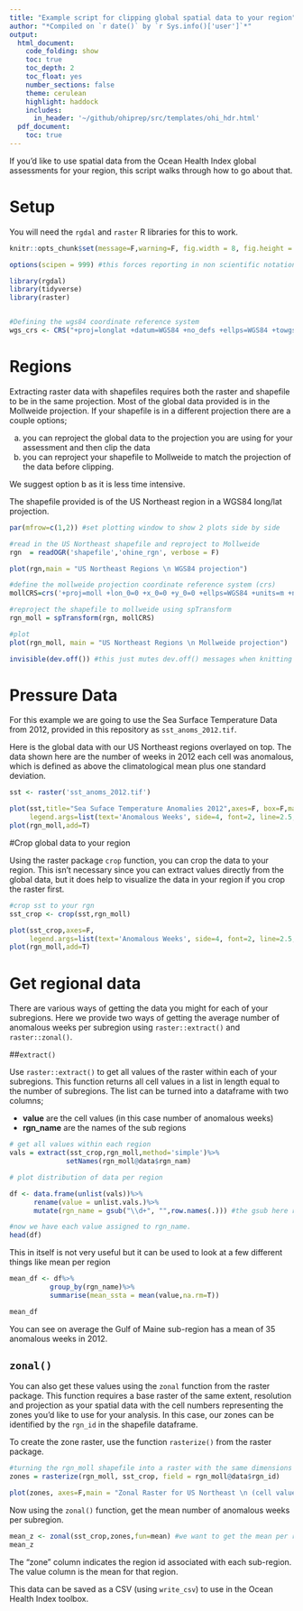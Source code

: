 ```yaml
---
title: "Example script for clipping global spatial data to your region"
author: "*Compiled on `r date()` by `r Sys.info()['user']`*"
output: 
  html_document:
    code_folding: show
    toc: true
    toc_depth: 2
    toc_float: yes
    number_sections: false
    theme: cerulean
    highlight: haddock
    includes: 
      in_header: '~/github/ohiprep/src/templates/ohi_hdr.html'
  pdf_document:
    toc: true
---
```


If you'd like to use spatial data from the Ocean Health Index global assessments for your region, this script walks through how to go about that.

# Setup

You will need the `rgdal` and `raster` R libraries for this to work.

```r

knitr::opts_chunk$set(message=F,warning=F, fig.width = 8, fig.height = 6,strip.white=TRUE)

options(scipen = 999) #this forces reporting in non scientific notation

library(rgdal)
library(tidyverse)
library(raster)


#Defining the wgs84 coordinate reference system
wgs_crs <- CRS("+proj=longlat +datum=WGS84 +no_defs +ellps=WGS84 +towgs84=0,0,0")

```

# Regions

Extracting raster data with shapefiles requires both the raster and shapefile to be in the same projection. Most of the global data provided is in the Mollweide projection. If your shapefile is in a different projection there are a couple options;

a) you can reproject the global data to the projection you are using for your assessment and then clip the data  
b) you can reproject your shapefile to Mollweide to match the projection of the data before clipping. 

We suggest option b as it is less time intensive.  

The shapefile provided is of the US Northeast region in a WGS84 long/lat projection.

```r

par(mfrow=c(1,2)) #set plotting window to show 2 plots side by side

#read in the US Northeast shapefile and reproject to Mollweide
rgn  = readOGR('shapefile','ohine_rgn', verbose = F)

plot(rgn,main = "US Northeast Regions \n WGS84 projection")

#define the mollweide projection coordinate reference system (crs)
mollCRS=crs('+proj=moll +lon_0=0 +x_0=0 +y_0=0 +ellps=WGS84 +units=m +no_defs')

#reproject the shapefile to mollweide using spTransform
rgn_moll = spTransform(rgn, mollCRS)

#plot
plot(rgn_moll, main = "US Northeast Regions \n Mollweide projection")
```

```r
invisible(dev.off()) #this just mutes dev.off() messages when knitting in rmarkdown
```


# Pressure Data

For this example we are going to use the Sea Surface Temperature Data from 2012, provided in this repository as `sst_anoms_2012.tif`. 

Here is the global data with our US Northeast regions overlayed on top. The data shown here are the number of weeks in 2012 each cell was anomalous, which is defined as above the climatological mean plus one standard deviation.

```r

sst <- raster('sst_anoms_2012.tif')

plot(sst,title="Sea Suface Temperature Anomalies 2012",axes=F, box=F,main = "Sea Surface Temperatue Anomalies 2012",
     legend.args=list(text='Anomalous Weeks', side=4, font=2, line=2.5, cex=0.8))
plot(rgn_moll,add=T)

```

#Crop global data to your region

Using the raster package `crop` function, you can crop the data to your region. This isn't necessary since you can extract values directly from the global data, but it does help to visualize the data in your region if you crop the raster first.

```r
#crop sst to your rgn
sst_crop <- crop(sst,rgn_moll)

plot(sst_crop,axes=F,
     legend.args=list(text='Anomalous Weeks', side=4, font=2, line=2.5, cex=0.8))
plot(rgn_moll,add=T)

```

# Get regional data

There are various ways of getting the data you might for each of your subregions. Here we provide two ways of getting the average number of anomalous weeks per subregion using `raster::extract()` and `raster::zonal()`.

##`extract()`

Use `raster::extract()` to get all values of the raster within each of your subregions. This function returns all cell values in a list in length equal to the number of subregions. The list can be turned into a dataframe with two columns;

- **value** are the cell values (in this case number of anomalous weeks)  
- **rgn_name** are the names of the sub regions


```r

# get all values within each region
vals = extract(sst_crop,rgn_moll,method='simple')%>%
              setNames(rgn_moll@data$rgn_nam)

# plot distribution of data per region

df <- data.frame(unlist(vals))%>%
      rename(value = unlist.vals.)%>%
      mutate(rgn_name = gsub("\\d+", "",row.names(.))) #the gsub here removes all numbers from the rgn_name

#now we have each value assigned to rgn_name.
head(df)

```


This in itself is not very useful but it can be used to look at a few different things like mean per region

```r

mean_df <- df%>%
          group_by(rgn_name)%>%
          summarise(mean_ssta = mean(value,na.rm=T))

mean_df
```

You can see on average the Gulf of Maine sub-region has a mean of 35 anomalous weeks in 2012.

## `zonal()`

You can also get these values using the `zonal` function from the raster package. This function requires a base raster of the same extent, resolution and projection as your spatial data with the cell numbers representing the zones you'd like to use for your analysis. In this case, our zones can be identified by the `rgn_id` in the shapefile dataframe.

To create the zone raster, use the function `rasterize()` from the raster package.


```r

#turning the rgn_moll shapefile into a raster with the same dimensions as sst_crop but with cell values equal to the rgn_id of each polygon in the shapefile
zones = rasterize(rgn_moll, sst_crop, field = rgn_moll@data$rgn_id)

plot(zones, axes=F,main = "Zonal Raster for US Northeast \n (cell values are unique to sub-regions)")

```

Now using the `zonal()` function, get the mean number of anomalous weeks per subregion. 
```r

mean_z <- zonal(sst_crop,zones,fun=mean) #we want to get the mean per region, this could also be min/max or another function
mean_z

```

The "zone" column indicates the region id associated with each sub-region. The value column is the mean for that region.

This data can be saved as a CSV (using `write_csv`) to use in the Ocean Health Index toolbox.


